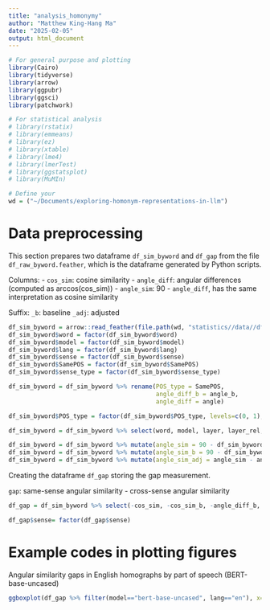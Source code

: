 ```yaml
---
title: "analysis_homonymy"
author: "Matthew King-Hang Ma"
date: "2025-02-05"
output: html_document
---
```


```r
# For general purpose and plotting
library(Cairo)
library(tidyverse)
library(arrow)
library(ggpubr)
library(ggsci)
library(patchwork)

# For statistical analysis
# library(rstatix)
# library(emmeans)
# library(ez)
# library(xtable)
# library(lme4)
# library(lmerTest)
# library(ggstatsplot)
# library(MuMIn)

# Define your 
wd = ("~/Documents/exploring-homonym-representations-in-llm")
```
# Data preprocessing
This section prepares two dataframe `df_sim_byword` and `df_gap` from the file `df_raw_byword.feather`, which is the dataframe generated by Python scripts.

Columns:
- `cos_sim`: cosine similarity
- `angle_diff`: angular differences (computed as arccos(cos_sim))
- `angle_sim`: 90 - `angle_diff`, has the same interpretation as cosine similarity

Suffix:
`_b`: baseline
`_adj`: adjusted
```r
df_sim_byword = arrow::read_feather(file.path(wd, "statistics//data//df_raw_byword.feather"))
df_sim_byword$word = factor(df_sim_byword$word)
df_sim_byword$model = factor(df_sim_byword$model)
df_sim_byword$lang = factor(df_sim_byword$lang)
df_sim_byword$sense = factor(df_sim_byword$sense)
df_sim_byword$SamePOS = factor(df_sim_byword$SamePOS)
df_sim_byword$sense_type = factor(df_sim_byword$sense_type)

df_sim_byword = df_sim_byword %>% rename(POS_type = SamePOS,
                                         angle_diff_b = angle_b,
                                         angle_diff = angle)

df_sim_byword$POS_type = factor(df_sim_byword$POS_type, levels=c(0, 1), labels=c("diff", "same"))

df_sim_byword = df_sim_byword %>% select(word, model, layer, layer_rel, lang, POS_type, sense_type, sense, cos_sim, cos_sim_b, angle_diff, angle_diff_b)

df_sim_byword = df_sim_byword %>% mutate(angle_sim = 90 - df_sim_byword$angle_diff)
df_sim_byword = df_sim_byword %>% mutate(angle_sim_b = 90 - df_sim_byword$angle_diff_b)
df_sim_byword = df_sim_byword %>% mutate(angle_sim_adj = angle_sim - angle_sim_b)

```

Creating the dataframe `df_gap` storing the gap measurement.

`gap`: same-sense angular similarity - cross-sense angular similarity
```r
df_gap = df_sim_byword %>% select(-cos_sim, -cos_sim_b, -angle_diff_b, -angle_diff, -angle_sim, -angle_sim_b) %>% pivot_wider(names_from=c("sense_type", "sense"), values_from = "angle_sim_adj") %>% mutate("1" = same_1 - diff_0, "2" = same_2 - diff_0) %>% select(-diff_0, -same_1, -same_2) %>% pivot_longer(c("1", "2"), names_to = "sense", values_to = "gap")

df_gap$sense= factor(df_gap$sense)
```

# Example codes in plotting figures

Angular similarity gaps in English homographs by part of speech (BERT-base-uncased)
```r
ggboxplot(df_gap %>% filter(model=="bert-base-uncased", lang=="en"), x="layer", y="gap", color=c("POS_type"))
```

